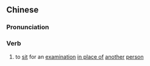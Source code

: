 ==Chinese==
{{zh-forms|s=枪替}}

===Pronunciation===
{{zh-pron
|m=qiāngtì
|c=coeng1 tai3
|mn=xm:chhiang-thòe/zz:chhiàng-thòe
|cat=v
}}

===Verb===
{{zh-verb}}

# to [[sit]] for an [[examination]] [[in place of]] [[another]] [[person]]